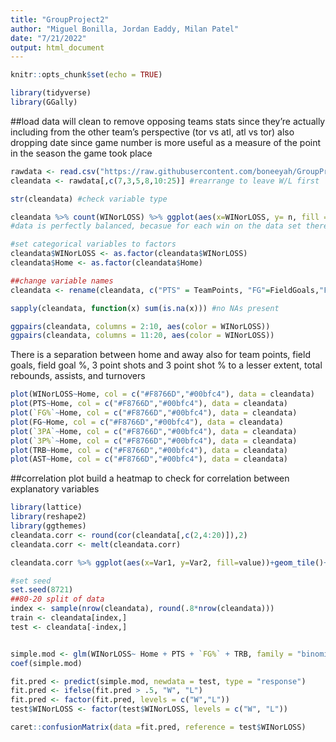 ```yaml
---
title: "GroupProject2"
author: "Miguel Bonilla, Jordan Eaddy, Milan Patel"
date: "7/21/2022"
output: html_document
---
```


```r
knitr::opts_chunk$set(echo = TRUE)
```

```r
library(tidyverse)
library(GGally)
```

##load data
will clean to remove opposing teams stats since they're actually including from the other team's perspective (tor vs atl, atl vs tor)
also dropping date since game number is more useful as a measure of the point in the season the game took place


```r
rawdata <- read.csv("https://raw.githubusercontent.com/boneeyah/GroupProject2/main/DataFile/nba.games.stats.csv")
cleandata <- rawdata[,c(7,3,5,8,10:25)] #rearrange to leave W/L first

str(cleandata) #check variable type

cleandata %>% count(WINorLOSS) %>% ggplot(aes(x=WINorLOSS, y= n, fill = WINorLOSS))+geom_bar(stat = "identity") 
#data is perfectly balanced, becasue for each win on the data set there is an opposing team who lost and vice-versa

#set categorical variables to factors
cleandata$WINorLOSS <- as.factor(cleandata$WINorLOSS)
cleandata$Home <- as.factor(cleandata$Home)

##change variable names
cleandata <- rename(cleandata, c("PTS" = TeamPoints, "FG"=FieldGoals,"FGA"=FieldGoalsAttempted, "FG%"=FieldGoals., "3PA"=X3PointShotsAttempted, "3P" = X3PointShots, "3P%"=X3PointShots.,"FT"=FreeThrows, "FTA"=FreeThrowsAttempted, "FT%"=FreeThrows.,"ORB"=OffRebounds,"TRB"=TotalRebounds, "AST"=Assists, "STL"=Steals,"BLK"=Blocks,"TOV"=Turnovers, "PF"=TotalFouls))

sapply(cleandata, function(x) sum(is.na(x))) #no NAs present

ggpairs(cleandata, columns = 2:10, aes(color = WINorLOSS))
ggpairs(cleandata, columns = 11:20, aes(color = WINorLOSS))

```
There is a separation between home and away
also for team points, field goals, field goal %, 3 point shots and 3 point shot %
to a lesser extent, total rebounds, assists, and turnovers
```r
plot(WINorLOSS~Home, col = c("#F8766D","#00bfc4"), data = cleandata)
plot(PTS~Home, col = c("#F8766D","#00bfc4"), data = cleandata)
plot(`FG%`~Home, col = c("#F8766D","#00bfc4"), data = cleandata)
plot(FG~Home, col = c("#F8766D","#00bfc4"), data = cleandata)
plot(`3PA`~Home, col = c("#F8766D","#00bfc4"), data = cleandata)
plot(`3P%`~Home, col = c("#F8766D","#00bfc4"), data = cleandata)
plot(TRB~Home, col = c("#F8766D","#00bfc4"), data = cleandata)
plot(AST~Home, col = c("#F8766D","#00bfc4"), data = cleandata)
```
##correlation plot
build a heatmap to check for correlation between explanatory variables
```r
library(lattice)
library(reshape2)
library(ggthemes)
cleandata.corr <- round(cor(cleandata[,c(2,4:20)]),2)
cleandata.corr <- melt(cleandata.corr)

cleandata.corr %>% ggplot(aes(x=Var1, y=Var2, fill=value))+geom_tile()+scale_fill_viridis_c()+theme(axis.title.x = element_blank(),axis.title.y = element_blank())
```

```r
#set seed
set.seed(8721)
##80-20 split of data
index <- sample(nrow(cleandata), round(.8*nrow(cleandata)))
train <- cleandata[index,]
test <- cleandata[-index,]


simple.mod <- glm(WINorLOSS~ Home + PTS + `FG%` + TRB, family = "binomial", data=train)
coef(simple.mod)

fit.pred <- predict(simple.mod, newdata = test, type = "response")
fit.pred <- ifelse(fit.pred > .5, "W", "L")
fit.pred <- factor(fit.pred, levels = c("W","L"))
test$WINorLOSS <- factor(test$WINorLOSS, levels = c("W", "L"))

caret::confusionMatrix(data =fit.pred, reference = test$WINorLOSS)
```

